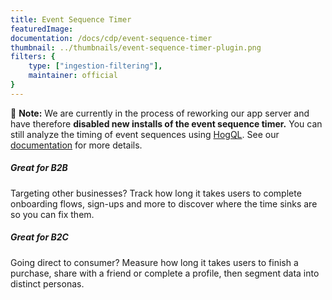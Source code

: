 ```yaml
---
title: Event Sequence Timer
featuredImage: 
documentation: /docs/cdp/event-sequence-timer
thumbnail: ../thumbnails/event-sequence-timer-plugin.png
filters: {
    type: ["ingestion-filtering"],
    maintainer: official
}
---
```


🚧 **Note:** We are currently in the process of reworking our app server and have therefore **disabled new installs of the event sequence timer.** You can still analyze the timing of event sequences using [HogQL](/docs/hogql). See our [documentation](/docs/cdp/event-sequence-timer) for more details.


<Section
    divider={false}
    title="Measure how long it takes users to complete a series of actions, such as an onboarding funnel or purchase path."
    size="full"
    cols={2}
>
    <div>
        <h5>Great for B2B</h5>
        <p>Targeting other businesses? Track how long it takes users to complete onboarding flows, sign-ups and more to discover where the time sinks are so you can fix them.</p>
    </div>
    <div>
        <h5>Great for B2C</h5>
        <p>Going direct to consumer? Measure how long it takes users to finish a purchase, share with a friend or complete a profile, then segment data into distinct personas.</p>
    </div>
</Section>

<TutorialsSlider topic="event-timer" />

<Documentation />
